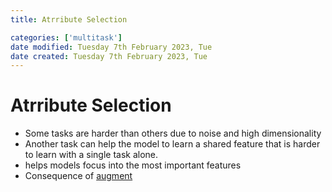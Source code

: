 ```yaml
---
title: Atrribute Selection

categories: ['multitask']
date modified: Tuesday 7th February 2023, Tue
date created: Tuesday 7th February 2023, Tue
---
```


# Atrribute Selection


- Some tasks are harder than others due to noise and high dimensionality
- Another task can help the model to learn a shared feature that is harder to learn with a single task alone.
- helps models focus into the most important features
- Consequence of [augment](augment.qmd) 



